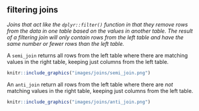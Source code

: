 ## filtering joins

<dfn>Joins that act like the `dplyr::filter()` function in that they remove rows from the data in one table based on the values in another table. The result of a filtering join will only contain rows from the left table and have the same number or fewer rows than the left table.</dfn>


A `semi_join` returns all rows from the left table where there are matching values in the right table, keeping just columns from the left table.

```r
knitr::include_graphics("images/joins/semi_join.png")
```

An `anti_join` return all rows from the left table where there are *not* matching values in the right table, keeping just columns from the left table.

```r
knitr::include_graphics("images/joins/anti_join.png")
```
